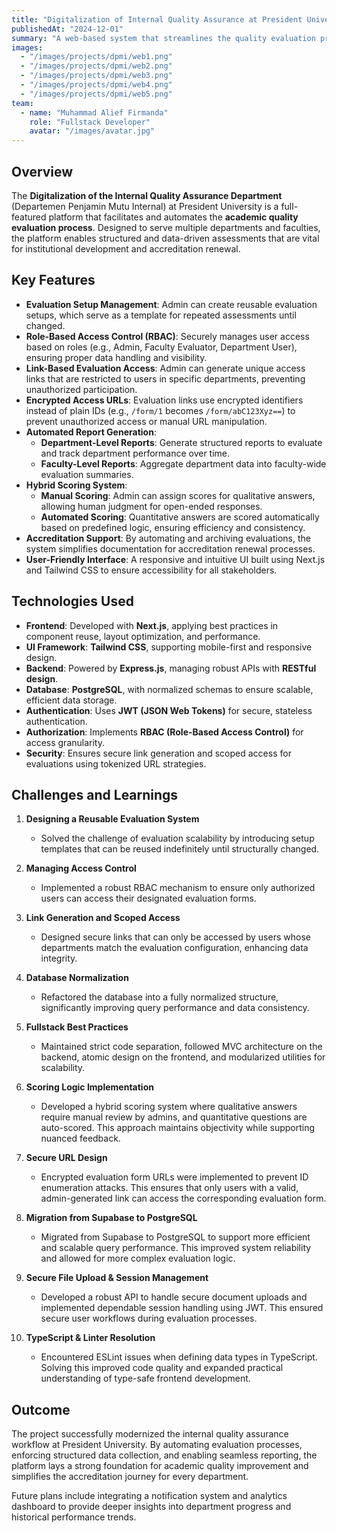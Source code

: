 ```yaml
---
title: "Digitalization of Internal Quality Assurance at President University"
publishedAt: "2024-12-01"
summary: "A web-based system that streamlines the quality evaluation process across departments and faculties, supporting academic development and accreditation renewal with automated reporting and reusable evaluation setups."
images:
  - "/images/projects/dpmi/web1.png"
  - "/images/projects/dpmi/web2.png"
  - "/images/projects/dpmi/web3.png"
  - "/images/projects/dpmi/web4.png"
  - "/images/projects/dpmi/web5.png"
team:
  - name: "Muhammad Alief Firmanda"
    role: "Fullstack Developer"
    avatar: "/images/avatar.jpg"
---
```


## Overview

The **Digitalization of the Internal Quality Assurance Department** (Departemen Penjamin Mutu Internal) at President University is a full-featured platform that facilitates and automates the **academic quality evaluation process**. Designed to serve multiple departments and faculties, the platform enables structured and data-driven assessments that are vital for institutional development and accreditation renewal.

## Key Features

- **Evaluation Setup Management**: Admin can create reusable evaluation setups, which serve as a template for repeated assessments until changed.
- **Role-Based Access Control (RBAC)**: Securely manages user access based on roles (e.g., Admin, Faculty Evaluator, Department User), ensuring proper data handling and visibility.
- **Link-Based Evaluation Access**: Admin can generate unique access links that are restricted to users in specific departments, preventing unauthorized participation.
- **Encrypted Access URLs**: Evaluation links use encrypted identifiers instead of plain IDs (e.g., `/form/1` becomes `/form/abC123Xyz==`) to prevent unauthorized access or manual URL manipulation.
- **Automated Report Generation**:
  - **Department-Level Reports**: Generate structured reports to evaluate and track department performance over time.
  - **Faculty-Level Reports**: Aggregate department data into faculty-wide evaluation summaries.
- **Hybrid Scoring System**:
  - **Manual Scoring**: Admin can assign scores for qualitative answers, allowing human judgment for open-ended responses.
  - **Automated Scoring**: Quantitative answers are scored automatically based on predefined logic, ensuring efficiency and consistency.
- **Accreditation Support**: By automating and archiving evaluations, the system simplifies documentation for accreditation renewal processes.
- **User-Friendly Interface**: A responsive and intuitive UI built using Next.js and Tailwind CSS to ensure accessibility for all stakeholders.

## Technologies Used

- **Frontend**: Developed with **Next.js**, applying best practices in component reuse, layout optimization, and performance.
- **UI Framework**: **Tailwind CSS**, supporting mobile-first and responsive design.
- **Backend**: Powered by **Express.js**, managing robust APIs with **RESTful design**.
- **Database**: **PostgreSQL**, with normalized schemas to ensure scalable, efficient data storage.
- **Authentication**: Uses **JWT (JSON Web Tokens)** for secure, stateless authentication.
- **Authorization**: Implements **RBAC (Role-Based Access Control)** for access granularity.
- **Security**: Ensures secure link generation and scoped access for evaluations using tokenized URL strategies.

## Challenges and Learnings

1. **Designing a Reusable Evaluation System**
   - Solved the challenge of evaluation scalability by introducing setup templates that can be reused indefinitely until structurally changed.

2. **Managing Access Control**
   - Implemented a robust RBAC mechanism to ensure only authorized users can access their designated evaluation forms.

3. **Link Generation and Scoped Access**
   - Designed secure links that can only be accessed by users whose departments match the evaluation configuration, enhancing data integrity.

4. **Database Normalization**
   - Refactored the database into a fully normalized structure, significantly improving query performance and data consistency.

5. **Fullstack Best Practices**
   - Maintained strict code separation, followed MVC architecture on the backend, atomic design on the frontend, and modularized utilities for scalability.

6. **Scoring Logic Implementation**
   - Developed a hybrid scoring system where qualitative answers require manual review by admins, and quantitative questions are auto-scored. This approach maintains objectivity while supporting nuanced feedback.

7. **Secure URL Design**
   - Encrypted evaluation form URLs were implemented to prevent ID enumeration attacks. This ensures that only users with a valid, admin-generated link can access the corresponding evaluation form.

8. **Migration from Supabase to PostgreSQL**
   - Migrated from Supabase to PostgreSQL to support more efficient and scalable query performance. This improved system reliability and allowed for more complex evaluation logic.

9. **Secure File Upload & Session Management**
   - Developed a robust API to handle secure document uploads and implemented dependable session handling using JWT. This ensured secure user workflows during evaluation processes.

10. **TypeScript & Linter Resolution**
    - Encountered ESLint issues when defining data types in TypeScript. Solving this improved code quality and expanded practical understanding of type-safe frontend development.

## Outcome

The project successfully modernized the internal quality assurance workflow at President University. By automating evaluation processes, enforcing structured data collection, and enabling seamless reporting, the platform lays a strong foundation for academic quality improvement and simplifies the accreditation journey for every department.

Future plans include integrating a notification system and analytics dashboard to provide deeper insights into department progress and historical performance trends.
